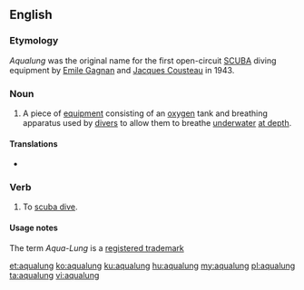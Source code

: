 ==English==
{{wikipedia|aqua-lung}}

===Etymology===
''Aqualung'' was the original name for the first open-circuit [[w:SCUBA|SCUBA]] diving equipment by [[w:Emile Gagnan|Emile Gagnan]] and [[w:Jacques Cousteau|Jacques Cousteau]] in 1943.

===Noun===
{{en-noun}}

# A piece of [[equipment]] consisting of an [[oxygen]] tank and breathing apparatus used by [[diver]]s to allow them to breathe [[underwater]] [[at depth]].

====Translations====
{{trans-top|diving equipment}}
* {{trreq|de}}
{{trans-mid}}
{{trans-bottom}}

===Verb===
{{en-verb}}

# To [[scuba dive]].

====Usage notes====
The term ''Aqua-Lung'' is a [[registered trademark]]

[[et:aqualung]]
[[ko:aqualung]]
[[ku:aqualung]]
[[hu:aqualung]]
[[my:aqualung]]
[[pl:aqualung]]
[[ta:aqualung]]
[[vi:aqualung]]